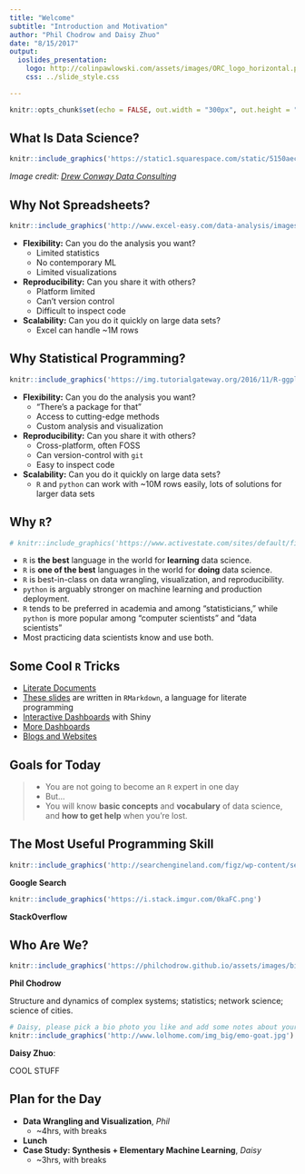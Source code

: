 ```yaml
---
title: "Welcome"
subtitle: "Introduction and Motivation"
author: "Phil Chodrow and Daisy Zhuo"
date: "8/15/2017"
output: 
  ioslides_presentation:
    logo: http://colinpawlowski.com/assets/images/ORC_logo_horizontal.png
    css: ../slide_style.css

---
```


```r
knitr::opts_chunk$set(echo = FALSE, out.width = "300px", out.height = "350px", fig.align="center")
```

## What Is Data Science?

```r
knitr::include_graphics('https://static1.squarespace.com/static/5150aec6e4b0e340ec52710a/t/51525c33e4b0b3e0d10f77ab/1364352052403/Data_Science_VD.png?format=1500w')
```

*Image credit: [Drew Conway Data Consulting](http://drewconway.com/zia/2013/3/26/the-data-science-venn-diagram)*

## Why Not Spreadsheets? {.smaller}

<div class="columns-2">

```r
knitr::include_graphics('http://www.excel-easy.com/data-analysis/images/tables/excel-table.png')
```

- **Flexibility:** Can you do the analysis you want?
	- Limited statistics
	- No contemporary ML
	- Limited visualizations
- **Reproducibility:** Can you share it with others?
	- Platform limited 
	- Can't version control
	- Difficult to inspect code
- **Scalability:** Can you do it quickly on large data sets? 
	- Excel can handle ~1M rows

</div>


## Why Statistical Programming? {.smaller}

<div class="columns-2">

```r
knitr::include_graphics('https://img.tutorialgateway.org/2016/11/R-ggplot2-Jitter-8.png')
```


- **Flexibility:** Can you do the analysis you want?
	- "There's a package for that"
	- Access to cutting-edge methods
	- Custom analysis and visualization
- **Reproducibility:** Can you share it with others?
	- Cross-platform, often FOSS 
	- Can version-control with `git`
	- Easy to inspect code
- **Scalability:** Can you do it quickly on large data sets? 
	- `R` and `python` can work with ~10M rows easily, lots of solutions for larger data sets

</div>

## Why `R`?

```r
# knitr::include_graphics('https://www.activestate.com/sites/default/files/styles/blog_image/public/r-vs-python-blog.jpg?itok=SHOP2mku')
```

- `R` is **the best** language in the world for **learning** data science.
- `R` is **one of the best** languages in the world for **doing** data science. 
- `R` is best-in-class on data wrangling, visualization, and reproducibility.
- `python` is arguably stronger on machine learning and production deployment.
- `R` tends to be preferred in academia and among "statisticians," while `python` is more popular among "computer scientists" and "data scientists"
- Most practicing data scientists know and use both. 

## Some Cool `R` Tricks

- [Literate Documents](http://timelyportfolio.github.io/rCharts_nyt_home_price/)
- [These slides]() are written in `RMarkdown`, a language for literate programming
- [Interactive Dashboards](https://gallery.shinyapps.io/genome_browser/) with Shiny
- [More Dashboards](http://jkunst.com/flexdashboard-highcharter-examples/pokemon/)
- [Blogs and Websites](https://philchodrow.github.io/2017/06/19/info-segregation-2/)


## Goals for Today

> - You are not going to become an `R` expert in one day
> - But...
> - You will know **basic concepts** and **vocabulary** of data science, and **how to get help** when you're lost. 

## The Most Useful Programming Skill

<div class="columns-2">
```r
knitr::include_graphics('http://searchengineland.com/figz/wp-content/seloads/2010/05/delete_facebook-500x438.png')
```

**Google Search**

```r
knitr::include_graphics('https://i.stack.imgur.com/0kaFC.png')
```

**StackOverflow**
</div>

## Who Are We? {.smaller}

<div class="columns-2">

```r
knitr::include_graphics('https://philchodrow.github.io/assets/images/bio-photo.jpg')
```

**Phil Chodrow**

Structure and dynamics of complex systems; statistics; network science; science of cities.

```r
# Daisy, please pick a bio photo you like and add some notes about your research areas. 
knitr::include_graphics('http://www.lolhome.com/img_big/emo-goat.jpg')
```

**Daisy Zhuo**: 

COOL STUFF

</div>


## Plan for the Day

- **Data Wrangling and Visualization**, *Phil* 
	- ~4hrs, with breaks
- **Lunch**
- **Case Study: Synthesis + Elementary Machine Learning**, *Daisy*
	- ~3hrs, with breaks




